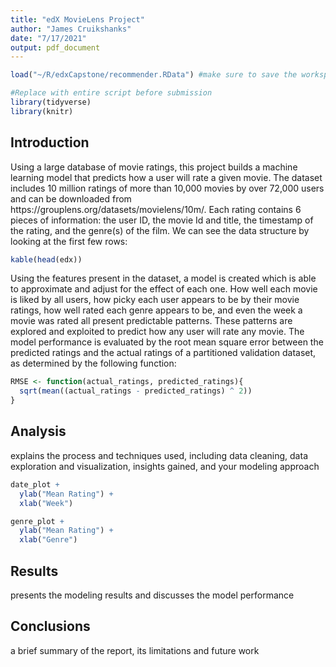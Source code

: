 ```yaml
---
title: "edX MovieLens Project"
author: "James Cruikshanks"
date: "7/17/2021"
output: pdf_document
---
```


```r
load("~/R/edxCapstone/recommender.RData") #make sure to save the workspace image before running RMD.

#Replace with entire script before submission
library(tidyverse)
library(knitr)
```

## Introduction

Using a large database of movie ratings, this project builds a machine learning model that predicts how a user will rate a given movie. The dataset includes 10 million ratings of more than 10,000 movies by over 72,000 users and can be downloaded from https://grouplens.org/datasets/movielens/10m/. Each rating contains 6 pieces of information: the user ID, the movie Id and title, the timestamp of the rating, and the genre(s) of the film. We can see the data structure by looking at the first few rows:

```r
kable(head(edx))
```

Using the features present in the dataset, a model is created which is able to approximate and adjust for the effect of each one. How well each movie is liked by all users, how picky each user appears to be by their movie ratings, how well rated each genre appears to be, and even the week a movie was rated all present predictable patterns. These patterns are explored and exploited to predict how any user will rate any movie. The model performance is evaluated by the root mean square error between the predicted ratings and the actual ratings of a partitioned validation dataset, as determined by the following function:


```r
RMSE <- function(actual_ratings, predicted_ratings){
  sqrt(mean((actual_ratings - predicted_ratings) ^ 2))
}
```

## Analysis

explains the process and techniques used, including data cleaning, data exploration and visualization, insights gained, and your modeling approach

```r
date_plot +
  ylab("Mean Rating") +
  xlab("Week")
```

```r
genre_plot +
  ylab("Mean Rating") +
  xlab("Genre")
```
## Results

presents the modeling results and discusses the model performance

## Conclusions

a brief summary of the report, its limitations and future work
